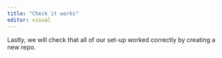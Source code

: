 ```yaml
---
title: "Check it works"
editor: visual
---
```


Lastly, we will check that all of our set-up worked correctly by creating a new repo.
